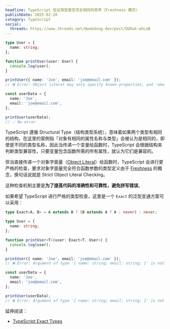 ```yaml
---
headline: TypeScript 验证类型是否完全相同的思考（Freshness 概念）
publishDate: 2025-02-20
category: TypeScript
social:
  threads: https://www.threads.net/@webdong.dev/post/DGRwX-whLoB
---
```


```typescript
type User = {
  name: string;
};

function printUser(user: User) {
  console.log(user);
}

printUser({ name: 'Joe', email: 'joe@email.com' });
// ❌ Error: Object literal may only specify known properties, and 'email' does not exist in type 'AllowedType'.

const userData = {
  name: 'Joe',
  email: 'joe@email.com',
};

printUser(userData);
// ✅ No error
```

TypeScript 遵循 Structural Type（结构类型系统），意味着如果两个类型有相同的结构，在这里的案例指「对象有相同的属性名称与类型」会被认为是相同的，即使是不同的类型名称，因此当传递一个变量给函数时，TypeScript 会根据结构来判断类型兼容性，只要变量包含函数所需的所有属性，就认为它们是兼容的。

但当直接传递一个对象字面量（[Object Literal](https://developer.mozilla.org/en-US/docs/Web/JavaScript/Guide/Grammar_and_types#object_literals)）给函数时，TypeScript 会进行更严格的检查，要求对象字面量完全符合函数参数的类型定义由于 [Freshness](https://basarat.gitbook.io/typescript/type-system/freshness) 的概念，换句话说就是 Strict Object Literal Checking。

这种检查机制主要是**为了提高代码的准确性和可靠性，避免拼写错误**。

如果希望 TypeScript 进行严格的类型检查，这里是一个 `Exact` 的泛型变通方案可以采用：

```typescript
type Exact<A, B> = A extends B ? (B extends A ? A : never) : never;

type User = {
  name: string;
};

function printUser<T>(user: Exact<T, User>) {
  console.log(user);
}

printUser({ name: 'Joe', email: 'joe@email.com' });
// ❌ Error: Argument of type '{ name: string; email: string; }' is not assignable to parameter of type 'never'.

const userData = {
  name: 'Joe',
  email: 'joe@email.com',
};

printUser(userData);
// ❌ Error: Argument of type '{ name: string; email: string; }' is not assignable to parameter of type 'never'
```

延伸阅读：

- [TypeScript Exact Types](https://www.petermekhaeil.com/til/ts-exact-types/)

